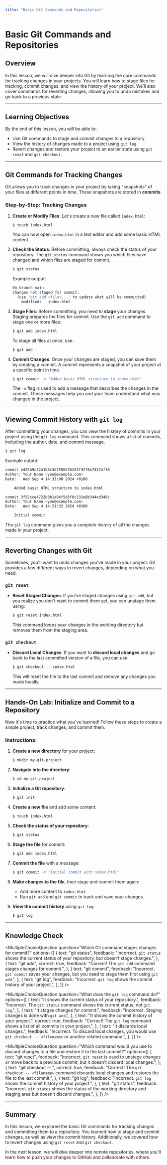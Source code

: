 ```yaml
---
title: "Basic Git Commands and Repositories"
---
```



# Basic Git Commands and Repositories

## Overview

In this lesson, we will dive deeper into Git by learning the core commands for tracking changes in your projects. You will learn how to stage files for tracking, commit changes, and view the history of your project. We’ll also cover commands for reverting changes, allowing you to undo mistakes and go back to a previous state.

---

## Learning Objectives

By the end of this lesson, you will be able to:

- Use Git commands to stage and commit changes to a repository.
- View the history of changes made to a project using `git log`.
- Revert changes and restore your project to an earlier state using `git reset` and `git checkout`.

---

## Git Commands for Tracking Changes

Git allows you to track changes in your project by taking "snapshots" of your files at different points in time. These snapshots are stored in **commits**.

### Step-by-Step: Tracking Changes

1. **Create or Modify Files**:
   Let's create a new file called `index.html`:

   ```bash
   $ touch index.html
   ```

   You can now open `index.html` in a text editor and add some basic HTML content.

2. **Check the Status**:
   Before committing, always check the status of your repository. The `git status` command shows you which files have changed and which files are staged for commit.

   ```bash
   $ git status
   ```

   Example output:

   ```bash
   On branch main
   Changes not staged for commit:
     (use "git add <file>..." to update what will be committed)
       modified:   index.html
   ```

3. **Stage Files**:
   Before committing, you need to **stage** your changes. Staging prepares the files for commit. Use the `git add` command to stage one or more files:

   ```bash
   $ git add index.html
   ```

   To stage all files at once, use:

   ```bash
   $ git add .
   ```

4. **Commit Changes**:
   Once your changes are staged, you can save them by creating a commit. A commit represents a snapshot of your project at a specific point in time.

   ```bash
   $ git commit -m "Added basic HTML structure to index.html"
   ```

   The `-m` flag is used to add a message that describes the changes in the commit. These messages help you and your team understand what was changed in the project.

---

## Viewing Commit History with `git log`

After committing your changes, you can view the history of commits in your project using the `git log` command. This command shows a list of commits, including the author, date, and commit message.

```bash
$ git log
```

Example output:

```bash
commit e435b9c32a1b8c3d7598d7b2d2f92f6e7427af30
Author: Your Name <you@example.com>
Date:   Wed Sep 4 14:33:00 2024 +0100

    Added basic HTML structure to index.html

commit 3f52cce4722b8b1a94f5d5f8c231e8b344ed348c
Author: Your Name <you@example.com>
Date:   Wed Sep 4 14:21:32 2024 +0100

    Initial commit
```

The `git log` command gives you a complete history of all the changes made in your project.

---

## Reverting Changes with Git

Sometimes, you'll want to undo changes you've made in your project. Git provides a few different ways to revert changes, depending on what you need.

### `git reset`

- **Reset Staged Changes**: If you've staged changes using `git add`, but you realize you don't want to commit them yet, you can unstage them using:

  ```bash
  $ git reset index.html
  ```

  This command keeps your changes in the working directory but removes them from the staging area.

### `git checkout`

- **Discard Local Changes**: If you want to **discard local changes** and go back to the last committed version of a file, you can use:

  ```bash
  $ git checkout -- index.html
  ```

  This will reset the file to the last commit and remove any changes you made locally.

---

## Hands-On Lab: Initialize and Commit to a Repository

Now it's time to practice what you've learned! Follow these steps to create a simple project, track changes, and commit them.

### Instructions:

1. **Create a new directory** for your project:

   ```bash
   $ mkdir my-git-project
   ```

2. **Navigate into the directory**:

   ```bash
   $ cd my-git-project
   ```

3. **Initialize a Git repository**:

   ```bash
   $ git init
   ```

4. **Create a new file** and add some content:

   ```bash
   $ touch index.html
   ```

5. **Check the status of your repository**:

   ```bash
   $ git status
   ```

6. **Stage the file** for commit:

   ```bash
   $ git add index.html
   ```

7. **Commit the file** with a message:

   ```bash
   $ git commit -m "Initial commit with index.html"
   ```

8. **Make changes to the file**, then stage and commit them again:

   - Add more content to `index.html`.
   - Run `git add` and `git commit` to track and save your changes.

9. **View the commit history** using `git log`:
   ```bash
   $ git log
   ```

---

## Knowledge Check

<MultipleChoiceQuestion
  question="Which Git command stages changes for commit?"
  options={[
    {
      text: "git status",
      feedback:
        "Incorrect. `git status` shows the current status of your repository, but doesn't stage changes.",
    },
    {
      text: "git add",
      correct: true,
      feedback: "Correct! The `git add` command stages changes for commit.",
    },
    {
      text: "git commit",
      feedback:
        "Incorrect. `git commit` saves your changes, but you need to stage them first using `git add`.",
    },
    {
      text: "git log",
      feedback:
        "Incorrect. `git log` shows the commit history of your project.",
    },
  ]}
/>

<MultipleChoiceQuestion
  question="What does the `git log` command do?"
  options={[
    {
      text: "It shows the current status of your repository.",
      feedback:
        "Incorrect. The `git status` command shows the current status, not `git log`.",
    },
    {
      text: "It stages changes for commit.",
      feedback: "Incorrect. Staging changes is done with `git add`.",
    },
    {
      text: "It shows the commit history of your project.",
      correct: true,
      feedback:
        "Correct! The `git log` command shows a list of all commits in your project.",
    },
    {
      text: "It discards local changes.",
      feedback:
        "Incorrect. To discard local changes, you would use `git checkout -- <filename>` or another related command.",
    },
  ]}
/>

<MultipleChoiceQuestion
  question="Which command would you use to discard changes to a file and restore it to the last commit?"
  options={[
    {
      text: "git reset",
      feedback:
        "Incorrect. `git reset` is used to unstage changes or move back to a previous commit, but it doesn't discard local changes.",
    },
    {
      text: "git checkout -- <filename>",
      correct: true,
      feedback:
        "Correct! The `git checkout -- <filename>` command discards local changes and restores the file to the last commit.",
    },
    {
      text: "git log",
      feedback:
        "Incorrect. `git log` shows the commit history of your project.",
    },
    {
      text: "git status",
      feedback:
        "Incorrect. `git status` shows the status of the working directory and staging area but doesn't discard changes.",
    },
  ]}
/>

---

## Summary

In this lesson, we explored the basic Git commands for tracking changes and committing them to a repository. You learned how to stage and commit changes, as well as view the commit history. Additionally, we covered how to revert changes using `git reset` and `git checkout`.

In the next lesson, we will dive deeper into remote repositories, where you'll learn how to push your changes to GitHub and collaborate with others.
